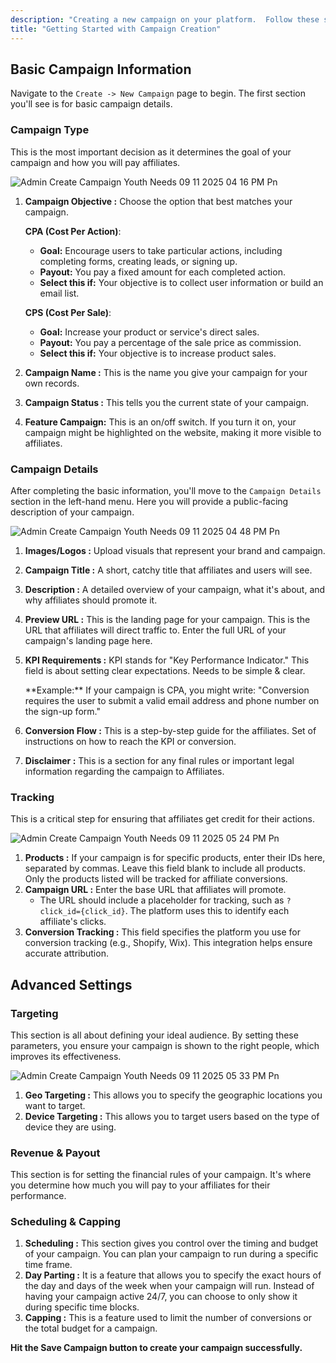 ```yaml
---
description: "Creating a new campaign on your platform.  Follow these steps to set up your campaign and get it ready to go live."
title: "Getting Started with Campaign Creation"
---
```


## Basic Campaign Information

Navigate to the `Create -> New Campaign` page to begin. The first section you'll see is for basic campaign details.

### Campaign Type

This is the most important decision as it determines the goal of your campaign and how you will pay affiliates.

![Admin Create Campaign Youth Needs 09 11 2025 04 16 PM Pn](/images/Admin-Create-Campaign-YouthNeeds-09-11-2025_04_16_PM.png)

1. **Campaign Objective :** Choose the option that best matches your campaign.

   **CPA (Cost Per Action)**:
   - **Goal:** Encourage users to take particular actions, including completing forms, creating leads, or signing up.
   - **Payout:** You pay a fixed amount for each completed action.
   - **Select this if:** Your objective is to collect user information or build an email list.

   **CPS (Cost Per Sale)**:
   - **Goal:** Increase your product or service's direct sales.
   - **Payout:** You pay a percentage of the sale price as commission.
   - **Select this if:** Your objective is to increase product sales.
2. **Campaign Name :** This is the name you give your campaign for your own records.
3. **Campaign Status :** This tells you the current state of your campaign.
4. **Feature Campaign:** This is an on/off switch. If you turn it on, your campaign might be highlighted on the website, making it more visible to affiliates.

### Campaign Details

After completing the basic information, you'll move to the `Campaign Details` section in the left-hand menu. Here you will provide a public-facing description of your campaign.

![Admin Create Campaign Youth Needs 09 11 2025 04 48 PM Pn](/images/Admin-Create-Campaign-YouthNeeds-09-11-2025_04_48_PM.png)

1. **Images/Logos :** Upload visuals that represent your brand and campaign.
2. **Campaign Title :** A short, catchy title that affiliates and users will see.
3. **Description :** A detailed overview of your campaign, what it's about, and why affiliates should promote it.
4. **Preview URL :** This is the landing page for your campaign. This is the URL that affiliates will direct traffic to. Enter the full URL of your campaign's landing page here.
5. **KPI Requirements :** KPI stands for "Key Performance Indicator." This field is about setting clear expectations. Needs to be simple & clear.

   <Check>
     **Example:** If your campaign is CPA, you might write: "Conversion requires the user to submit a valid email address and phone number on the sign-up form."
   </Check>
6. **Conversion Flow :** This is a step-by-step guide for the affiliates. Set of instructions on how to reach the KPI or conversion.
7. **Disclaimer :** This is a section for any final rules or important legal information regarding the campaign to Affiliates.

### Tracking

This is a critical step for ensuring that affiliates get credit for their actions.

![Admin Create Campaign Youth Needs 09 11 2025 05 24 PM Pn](/images/Admin-Create-Campaign-YouthNeeds-09-11-2025_05_24_PM.png)

1. **Products :** If your campaign is for specific products, enter their IDs here, separated by commas. Leave this field blank to include all products. Only the products listed will be tracked for affiliate conversions.
2. **Campaign URL :** Enter the base URL that affiliates will promote.
   - The URL should include a placeholder for tracking, such as `?click_id={click_id}`. The platform uses this to identify each affiliate's clicks.
3. **Conversion Tracking :** This field specifies the platform you use for conversion tracking (e.g., Shopify, Wix). This integration helps ensure accurate attribution.

## Advanced Settings

### Targeting

This section is all about defining your ideal audience. By setting these parameters, you ensure your campaign is shown to the right people, which improves its effectiveness.

![Admin Create Campaign Youth Needs 09 11 2025 05 33 PM Pn](/images/Admin-Create-Campaign-YouthNeeds-09-11-2025_05_33_PM.png)

1. **Geo Targeting :** This allows you to specify the geographic locations you want to target.
2. **Device Targeting :** This allows you to target users based on the type of device they are using.

### Revenue & Payout

This section is for setting the financial rules of your campaign. It's where you determine how much you will pay to your affiliates for their performance.

### Scheduling & Capping

1. **Scheduling :** This section gives you control over the timing and budget of your campaign. You can plan your campaign to run during a specific time frame.
2. **Day Parting :** It is a feature that allows you to specify the exact hours of the day and days of the week when your campaign will run. Instead of having your campaign active 24/7, you can choose to only show it during specific time blocks.
3. **Capping :** This is a feature used to limit the number of conversions or the total budget for a campaign.

**Hit the Save Campaign button to create your campaign successfully.**